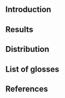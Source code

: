 ## Introduction

<!-- - Briefly explains what the feature is -->
<!-- - Gives a general characterization of how it is expressed in East Caucasian  -->
<!-- - Gives a general characterization of how it is expressed cross-linguistically -->
<!-- - If applicable: describes how the classification in [TALD](https://lingconlab.ru/tald) differs from [WALS](http://wals.info) (e.g. our chapter on the [Standard of Comparison](http://lingconlab.ru/dagatlas/standard_of_comparison.html) shows more sub-types of spatial comparatives) -->
<!-- - Describes the goal of the text / map in one sentence: "Our goal is to classify the languages of Daghestan according to the type of spatial form used to mark the standard of comparison." -->


## Results

<!-- - Summarizes the different types/values you discovered; types identified in the text should correspond to values shown on the map. If you want to fuse multiple types into one category, be sure to explain this decision in the text. Here you can add as many chapter-specific subsections as you like. -->
<!-- - Provide examples -->
<!-- - Identify which types are more or less common -->


## Distribution

<!-- - Describe the distribution with links to the appropriate maps on the data and maps page. The number of the map corresponds to the number of the value, see [Map 1](). The URL will be added later (between the brackets). Does the distribution of different types show a genealogical and / or areal signal? -->


## List of glosses {-}

<!-- The list of glosses used in your chapter will be generated automatically. Leave the section empty. -->

## References {-}

<!-- References are generated automatically if you provide a table with the references, as described [here](chapters.html#literature_references). Leave the section empty. -->